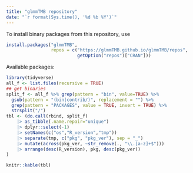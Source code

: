 ```yaml
---
title: "glmmTMB repository"
date: "`r format(Sys.time(), '%d %b %Y')`"
---
```


To install binary packages from this repository, use

```r
install.packages("glmmTMB",
                 repos = c("https://glmmTMB.github.io/glmmTMB/repos",
                           getOption("repos")["CRAN"]))
```

Available packages:

```r
library(tidyverse)
all_f <- list.files(recursive = TRUE)
## get binaries
split_f <- all_f %>% grep(pattern = "bin", value=TRUE) %>%
  gsub(pattern = "(bin|contrib/)", replacement = "") %>%
  grep(pattern = "PACKAGES", value = TRUE, invert = TRUE) %>%
  strsplit("/")
tbl <- (do.call(rbind, split_f)
    |> as_tibble(.name.repair="unique")
    |> dplyr::select(-1)
    |> setNames(c("os","R_version","tmp"))
    |> separate(tmp, c("pkg", "pkg_ver"), sep = "_")
    |> mutate(across(pkg_ver, ~str_remove(., "\\.[a-z]+$")))
    |> arrange(desc(R_version), pkg, desc(pkg_ver))
)
```

```r
knitr::kable(tbl)
```

